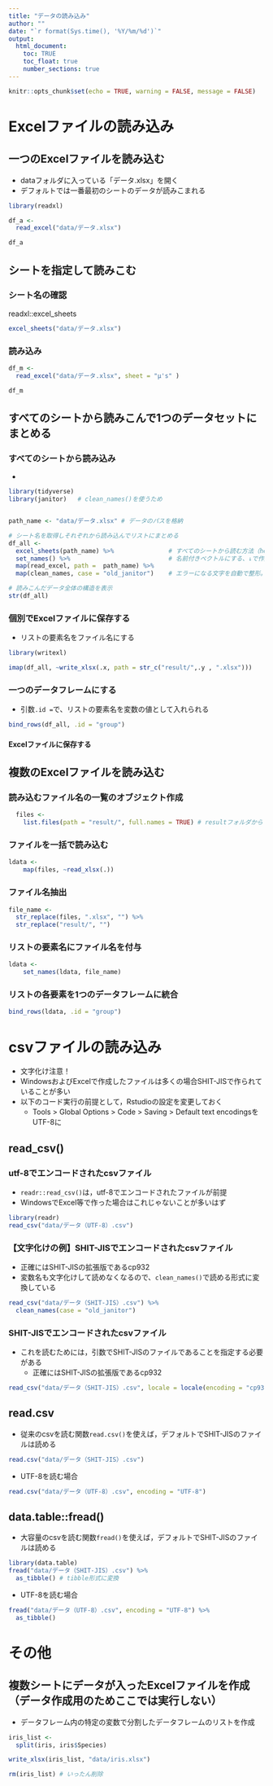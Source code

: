 ```yaml
---
title: "データの読み込み"
author: ""
date: "`r format(Sys.time(), '%Y/%m/%d')`"
output: 
  html_document: 
    toc: TRUE
    toc_float: true
    number_sections: true
---
```


```r
knitr::opts_chunk$set(echo = TRUE, warning = FALSE, message = FALSE)
```

# Excelファイルの読み込み
## 一つのExcelファイルを読み込む

* dataフォルダに入っている「データ.xlsx」を開く
* デフォルトでは一番最初のシートのデータが読みこまれる

```r
library(readxl)

df_a <- 
  read_excel("data/データ.xlsx")

df_a
```

## シートを指定して読みこむ
### シート名の確認

readxl::excel_sheets

```r
excel_sheets("data/データ.xlsx")
```


### 読み込み
```r
df_m <- 
  read_excel("data/データ.xlsx", sheet = "μ's" )

df_m
```

## すべてのシートから読みこんで1つのデータセットにまとめる
### すべてのシートから読み込み

* 

```r
library(tidyverse)
library(janitor)   # clean_names()を使うため


path_name <- "data/データ.xlsx" # データのパスを格納

# シート名を取得しそれぞれから読み込んでリストにまとめる
df_all <-
  excel_sheets(path_name) %>%               # すべてのシートから読む方法（helpより）      
  set_names() %>%                           # 名前付きベクトルにする、↓で作成されるリストの要素名にもなる
  map(read_excel, path =  path_name) %>%
  map(clean_names, case = "old_janitor")    # エラーになる文字を自動で整形。日本語の場合，case = "old_janitor"を引数に入れた方がいい場合も

# 読みこんだデータ全体の構造を表示
str(df_all)
```

### 個別でExcelファイルに保存する

* リストの要素名をファイル名にする

```r
library(writexl)

imap(df_all, ~write_xlsx(.x, path = str_c("result/",.y , ".xlsx")))

```



### 一つのデータフレームにする

* 引数`.id =`で、リストの要素名を変数の値として入れられる 

```r
bind_rows(df_all, .id = "group")
```

#### Excelファイルに保存する

## 複数のExcelファイルを読み込む
### 読み込むファイル名の一覧のオブジェクト作成
```r
  files <-
    list.files(path = "result/", full.names = TRUE) # resultフォルダから
```

### ファイルを一括で読み込む
```r
ldata <-
    map(files, ~read_xlsx(.))
```

### ファイル名抽出
```r
file_name <- 
  str_replace(files, ".xlsx", "") %>% 
  str_replace("result/", "")
```

### リストの要素名にファイル名を付与
```r
ldata <-
    set_names(ldata, file_name)
```

### リストの各要素を1つのデータフレームに統合
```r
bind_rows(ldata, .id = "group")
```



# csvファイルの読み込み

* 文字化け注意！
* WindowsおよびExcelで作成したファイルは多くの場合SHIT-JISで作られていることが多い
* 以下のコード実行の前提として，Rstudioの設定を変更しておく
  + Tools > Global Options > Code > Saving > Default text encodingsをUTF-8に

## read_csv()
### utf-8でエンコードされたcsvファイル

* `readr::read_csv()`は，utf-8でエンコードされたファイルが前提
* WindowsでExcel等で作った場合はこれじゃないことが多いはず

```r
library(readr)
read_csv("data/データ（UTF-8）.csv")

```



### 【文字化けの例】SHIT-JISでエンコードされたcsvファイル

* 正確にはSHIT-JISの拡張版であるcp932
* 変数名も文字化けして読めなくなるので、`clean_names()`で読める形式に変換している

```r
read_csv("data/データ（SHIT-JIS）.csv") %>% 
  clean_names(case = "old_janitor")

```

### SHIT-JISでエンコードされたcsvファイル

* これを読むためには，引数でSHIT-JISのファイルであることを指定する必要がある
  + 正確にはSHIT-JISの拡張版であるcp932


```r
read_csv("data/データ（SHIT-JIS）.csv", locale = locale(encoding = "cp932") )
```

## read.csv

* 従来のcsvを読む関数`read.csv()`を使えば，デフォルトでSHIT-JISのファイルは読める

```r
read.csv("data/データ（SHIT-JIS）.csv")
```

* UTF-8を読む場合

```r
read.csv("data/データ（UTF-8）.csv", encoding = "UTF-8")

```


## data.table::fread()

* 大容量のcsvを読む関数`fread()`を使えば，デフォルトでSHIT-JISのファイルは読める

```r
library(data.table)
fread("data/データ（SHIT-JIS）.csv") %>% 
  as_tibble() # tibble形式に変換

```

* UTF-8を読む場合

```r
fread("data/データ（UTF-8）.csv", encoding = "UTF-8") %>% 
  as_tibble()
```


# その他
## 複数シートにデータが入ったExcelファイルを作成（データ作成用のためここでは実行しない）

* データフレーム内の特定の変数で分割したデータフレームのリストを作成

```r

iris_list <- 
  split(iris, iris$Species)

write_xlsx(iris_list, "data/iris.xlsx")

rm(iris_list) # いったん削除
```

